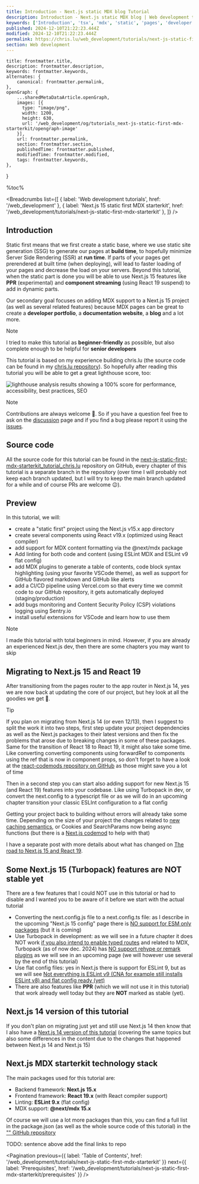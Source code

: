 ```yaml
---
title: Introduction - Next.js static MDX blog Tutorial
description: Introduction - Next.js static MDX blog | Web development tutorials | www.chris.lu
keywords: ['Introduction', 'tsx', 'mdx', 'static', 'pages', 'developer', 'blog', 'nextjs', 'Next.js', 'developer profile', 'markdown']
published: 2024-12-10T21:22:23.444Z
modified: 2024-12-10T21:22:23.444Z
permalink: https://chris.lu/web_development/tutorials/next-js-static-first-mdx-starterkit/introduction
section: Web development
---
```



    title: frontmatter.title,
    description: frontmatter.description,
    keywords: frontmatter.keywords,
    alternates: {
        canonical: frontmatter.permalink,
    },
    openGraph: {
        ...sharedMetaDataArticle.openGraph,
        images: [{
          type: "image/png",
          width: 1200,
          height: 630,
          url: '/web_development/og/tutorials_next-js-static-first-mdx-starterkit/opengraph-image'
        }],
        url: frontmatter.permalink,
        section: frontmatter.section,
        publishedTime: frontmatter.published,
        modifiedTime: frontmatter.modified,
        tags: frontmatter.keywords,
    },
}

%toc%

<article>

<Breadcrumbs list={[
    { label: 'Web development tutorials', href: '/web_development' },
    { label: 'Next.js 15 static first MDX starterkit', href: '/web_development/tutorials/next-js-static-first-mdx-starterkit' },
]} />

# Introduction

Static first means that we first create a static base, where we use static site generation (SSG) to generate our pages at **build time**, to hopefully minimize Server Side Rendering (SSR) at **run time**. If parts of your pages get prerendered at built time (when deploying), will lead to faster loading of your pages and decrease the load on your servers. Beyond this tutorial, when the static part is done you will be able to use Next.js 15 features like **PPR** (experimental) and **component streaming** (using React 19 suspend) to add in dynamic parts.

Our secondary goal focuses on adding MDX support to a Next.js 15 project (as well as several related features) because MDX pages can be great to create a **developer portfolio**, a **documentation website**, a **blog** and a lot more.

> [!NOTE]  
> I tried to make this tutorial as **beginner-friendly** as possible, but also complete enough to be helpful for **senior developers**

This tutorial is based on my experience building chris.lu (the source code can be found in my [chris.lu repository](https://github.com/chrisweb/chris.lu)). So hopefully after reading this tutorial you will be able to get a great lighthouse score, too:

![lighthouse analysis results showing a 100% score for performance, accessibility, best practices, SEO](../../../../../public/assets/images/app/web_development/tutorials/next-js-static-first-mdx-starterkit/lighthouse.png)

> [!NOTE]  
> Contributions are always welcome 🙂. So if you have a question feel free to ask on the <FontAwesomeIcon icon={faComments} size="1x" color='rgb(255, 0, 170)' /> [discussion](https://github.com/chrisweb/chris.lu/discussions) page and if you find a bug please report it using the <FontAwesomeIcon icon={faBug} size="1x" color='rgb(255, 0, 170)' /> [issues](https://github.com/chrisweb/chris.lu/issues).

## Source code

All the source code for this tutorial can be found in the [next-js-static-first-mdx-starterkit_tutorial_chris.lu](https://github.com/chrisweb/next-js-static-first-mdx-starterkit_tutorial_chris.lu) repository on GitHub, every chapter of this tutorial is a separate branch in the repository (over time I will probably not keep each branch updated, but I will try to keep the main branch updated for a while and of course PRs are welcome 😉).

## Preview

In this tutorial, we will:

* create a "static first" project using the Next.js v15.x app directory
* create several components using React v19.x (optimized using React compiler)
* add support for MDX content formatting via the @next/mdx package
* Add linting for both code and content (using ESLint MDX and ESLint v9 flat config)
* add MDX plugins to generate a table of contents, code block syntax highlighting (using your favorite VSCode theme), as well as support for GitHub flavored markdown and GitHub like alerts
* add a CI/CD pipeline using Vercel.com so that every time we commit code to our GitHub repository, it gets automatically deployed (staging/production)
* add bugs monitoring and Content Security Policy (CSP) violations logging using Sentry.io
* install useful extensions for VSCode and learn how to use them

> [!NOTE]  
> I made this tutorial with total beginners in mind. However, if you are already an experienced Next.js dev, then there are some chapters you may want to skip

## Migrating to Next.js 15 and React 19

After transitioning from the pages router to the app router in Next.js 14, yes we are now back at updating the core of our project, but hey look at all the goodies we get 🤩.

> [!TIP]  
> If you plan on migrating from Next.js 14 (or even 12/13), then I suggest to split the work it into two steps, first step update your project dependencies as well as the Next.js packages to their latest versions and then fix the problems that arose due to breaking changes in some of these packages. Same for the transition of React 18 to React 19, it might also take some time. Like converting converting components using forwardRef to components using the ref that is now in component props, so don't forget to have a look at the [react-codemods repository on GitHub](https://github.com/reactjs/react-codemod) as those might save you a lot of time
>  
> Then in a second step you can start also adding support for new Next.js 15 (and React 19) features into your codebase. Like using Turbopack in dev, or convert the next.config to a typescript file or as we will do in an upcoming chapter transition your classic ESLInt configuration to a flat config

Getting your project back to building without errors will already take some time. Depending on the size of your project the changes related to [new caching semantics](https://nextjs.org/blog/next-15#caching-semantics), or Cookies and SearchParams now being async functions (but there is a [Next.js codemod](https://nextjs.org/docs/app/building-your-application/upgrading/codemods) to help with that)

I have a separate post with more details about what has changed on [The road to Next.js 15 and React 19](/web_development/posts/road-to-react-19-next-js-15).

## Some Next.js 15 (Turbopack) features are NOT stable yet

There are a few features that I could NOT use in this tutorial or had to disable and I wanted you to be aware of it before we start with the actual tutorial

* Converting the next.config.js file to a next.config.ts file: as I describe in the upcoming "Next.js 15 config" page there is [NO support for ESM only packages](/web_development/tutorials/next-js-static-first-mdx-starterkit/next-config#nextconfigts-does-not-yet-support-esm) (but it is coming)
* Use Turbopack in development: as we will see in a future chapter it does NOT work [if you also intend to enable typed routes](/web_development/tutorials/next-js-static-first-mdx-starterkit/typescript-plugin-and-typed-routes#turbopack-in-nextjs-15-does-not-yet-support-typed-routes) and related to MDX, Turbopack (as of now dec. 2024) has [NO support rehype or remark plugins](/web_development/tutorials/next-js-static-first-mdx-starterkit/nextjs-mdx-setup#no-support-for-mdx-plugins-yet) as we will see in an upcoming page (we will however use several by the end of this tutorial)
* Use flat config files: yes in Next.js there is support for ESLint 9, but as we will see [Not everything is ESLint v9 (CNA for example still installs ESLint v8) and flat config ready (yet)](/web_development/tutorials/next-js-static-first-mdx-starterkit/linting-setup-using-eslint#not-everything-is-eslint-v9-and-flat-config-yet)
* There are also features like **PPR** (which we will not use it in this tutorial) that work already well today but they are **NOT** marked as stable (yet).

## Next.js 14 version of this tutorial

If you don't plan on migrating just yet and still use Next.js 14 then know that I also have a [Next.js 14 version of this tutorial](/web_development/tutorials/next-js-static-mdx-blog) (covering the same topics but also some differences in the content due to the changes that happened between Next.js 14 and Next.js 15)

## Next.js MDX starterkit technology stack

The main packages used for this tutorial are:

* Backend framework: **Next.js 15.x**
* Frontend framework: **React 19.x** (with React compiler support)
* Linting: **ESLint 9.x** (flat config)
* MDX support: **@next/mdx 15.x**

Of course we will use a lot more packages than this, you can find a full list in the package.json (as well as the whole source code of this tutorial) in the ["" GitHub repository]()

TODO: sentence above add the final links to repo

<Pagination
    previous={{ label: 'Table of Contents', href: '/web_development/tutorials/next-js-static-first-mdx-starterkit' }}
    next={{ label: 'Prerequisites', href: '/web_development/tutorials/next-js-static-first-mdx-starterkit/prerequisites' }}
/>

</article>
